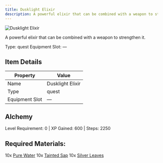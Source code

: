```yaml
---
title: Dusklight Elixir
description: A powerful elixir that can be combined with a weapon to strengthen it
---
```


<div className="flex items-start gap-6 mb-8">
  <div className="flex-shrink-0">
    <img src="/assets/quest_items/dusklight_elixir.png" alt="Dusklight Elixir" className="w-24 h-24 border rounded-lg" />
  </div>
  <div className="flex-1">
    <div className="space-y-2">
      <p className="text-lg text-muted-foreground">A powerful elixir that can be combined with a weapon to strengthen it.</p>
      <div className="flex flex-wrap gap-4 text-sm">
        <span className="px-2 py-1 bg-green-100 dark:bg-green-900 rounded-md">
          Type: quest
        </span>
        <span className="px-2 py-1 bg-purple-100 dark:bg-purple-900 rounded-md">
          Equipment Slot: —
        </span>
      </div>
    </div>
  </div>
</div>

## Item Details
| Property | Value |
|----------|-------|
| Name | Dusklight Elixir |
| Type | quest |
| Equipment Slot | — |

## Alchemy
Level Requirement: 0 | XP Gained: 600 | Steps: 2250

## Required Materials:
10x [Pure Water](/docs/items/individual/pure_water)
10x [Tainted Sap](/docs/items/individual/tainted_sap)
10x [Silver Leaves](/docs/items/individual/silver_leaves)

